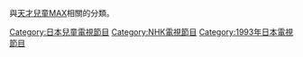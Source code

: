 {{Catnav|頁面分類|...|电视|各國電視|日本電視}}

與[[天才兒童MAX|天才兒童MAX]]相關的分類。

{{DEFAULTSORT:Tensai Terebi-kun Max}}
[[Category:日本兒童電視節目|Category:日本兒童電視節目]]
[[Category:NHK電視節目|Category:NHK電視節目]]
[[Category:1993年日本電視節目|Category:1993年日本電視節目]]
